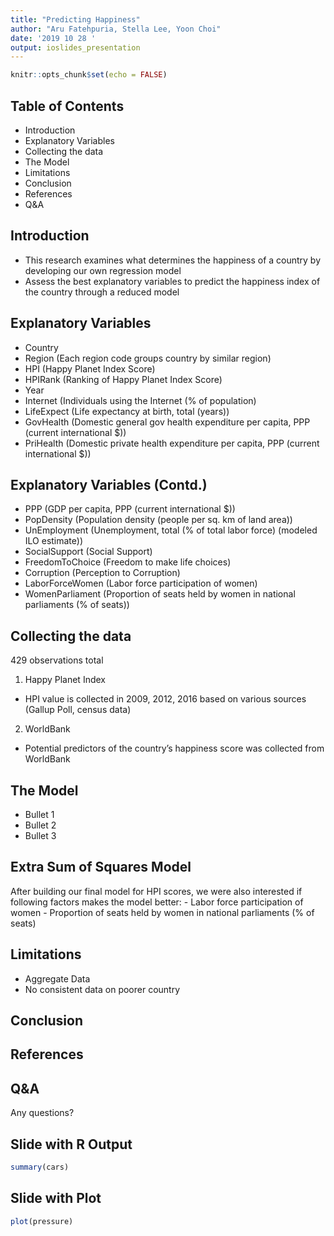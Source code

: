 ```yaml
---
title: "Predicting Happiness"
author: "Aru Fatehpuria, Stella Lee, Yoon Choi"
date: '2019 10 28 '
output: ioslides_presentation
---
```


```r
knitr::opts_chunk$set(echo = FALSE)
```

## Table of Contents

- Introduction
- Explanatory Variables
- Collecting the data
- The Model
- Limitations
- Conclusion
- References
- Q&A

## Introduction

- This research examines what determines the happiness of a country by developing our own regression model
- Assess the best explanatory variables to predict the happiness index of the country through a reduced model

## Explanatory Variables
- Country
- Region (Each region code groups country by similar region)
- HPI (Happy Planet Index Score)
- HPIRank (Ranking of Happy Planet Index Score)
- Year
- Internet (Individuals using the Internet (% of population)
- LifeExpect (Life expectancy at birth, total (years))
- GovHealth (Domestic general gov health expenditure per capita, PPP (current international $))
- PriHealth (Domestic private health expenditure per capita, PPP (current international $))

## Explanatory Variables (Contd.)

- PPP (GDP per capita, PPP (current international $))
- PopDensity (Population density (people per sq. km of land area))
- UnEmployment (Unemployment, total (% of total labor force) (modeled ILO estimate))
- SocialSupport (Social Support)
- FreedomToChoice (Freedom to make life choices)
- Corruption (Perception to Corruption)
- LaborForceWomen (Labor force participation of women)
- WomenParliament (Proportion of seats held by women in national parliaments (% of seats))

## Collecting the data

429 observations total

1. Happy Planet Index
  - HPI value is collected in 2009, 2012, 2016 based on various sources (Gallup Poll, census data)
2. WorldBank
  - Potential predictors of the country's happiness score was collected from WorldBank

## The Model

- Bullet 1
- Bullet 2
- Bullet 3

## Extra Sum of Squares Model

After building our final model for HPI scores, we were also interested if following factors makes the model better:
  - Labor force participation of women
  - Proportion of seats held by women in national parliaments (% of seats)


## Limitations
- Aggregate Data
- No consistent data on poorer country

## Conclusion


## References


## Q&A

Any questions?

## Slide with R Output

```r
summary(cars)
```

## Slide with Plot

```r
plot(pressure)
```
